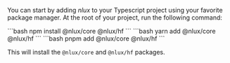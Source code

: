 
You can start by adding _nlux_ to your Typescript project using your favorite package manager.
At the root of your project, run the following command:

<Tabs groupId="package" queryString>
    <TabItem value="npm" label="NPM">
        ```bash
        npm install @nlux/core @nlux/hf
        ```
    </TabItem>
    <TabItem value="yarn" label="Yarn">
        ```bash
        yarn add @nlux/core @nlux/hf
        ```
    </TabItem>
    <TabItem value="pnpm" label="PNPM">
        ```bash
        pnpm add @nlux/core @nlux/hf
        ```
    </TabItem>
</Tabs>

This will install the `@nlux/core` and `@nlux/hf` packages.
